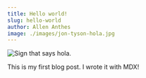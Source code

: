 ```yaml
---
title: Hello world!
slug: hello-world
author: Allen Anthes
image: ./images/jon-tyson-hola.jpg
---
```


![Sign that says hola.](./images/jon-tyson-hola.jpg)

This is my first blog post. I wrote it with MDX!

